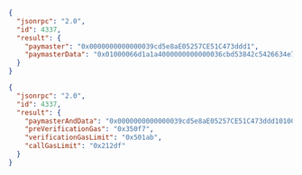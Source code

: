 
<Tabs>
  <TabItem value="v0.7" label="v0.7 and v0.8">

  ```json
  {
    "jsonrpc": "2.0",
    "id": 4337,
    "result": {
      "paymaster": "0x0000000000000039cd5e8aE05257CE51C473ddd1",
      "paymasterData": "0x01000066d1a1a4000000000000036cbd53842c5426634e7929541ec2318f3dcf7e0000000000000000000000000000c350000000000000000000000000000000000000000000000000000000009666598f0b846603deb0a8e59b78ba3dce9c3466394ccf07795d38ecf7925dfe12c07a022c27bb199099fa54de2f5e3e87dd9c581df52e9d3d199166a31124cc1227a9921b"
    }
  }
  ```

  </TabItem>
  <TabItem value="v0.6" label="v0.6">

  ```json
  {
    "jsonrpc": "2.0",
    "id": 4337,
    "result": {
      "paymasterAndData": "0x0000000000000039cd5e8aE05257CE51C473ddd101000066d1a1a4000000000000036cbd53842c5426634e7929541ec2318f3dcf7e0000000000000000000000000000c350000000000000000000000000000000000000000000000000000000009666598f0b846603deb0a8e59b78ba3dce9c3466394ccf07795d38ecf7925dfe12c07a022c27bb199099fa54de2f5e3e87dd9c581df52e9d3d199166a31124cc1227a9921b",
      "preVerificationGas": "0x350f7",
      "verificationGasLimit": "0x501ab",
      "callGasLimit": "0x212df"
    }
  }
  ```

  </TabItem>
</Tabs>
